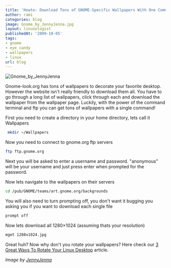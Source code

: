```yaml
---
title: 'Howto: Download Tons of GNOME-Specific Wallpapers With One Command'
author: rami
categories: blog
image: Gnome_by_JennyJenna.jpg
layout: linuxologist
publishedAt: '2009-10-05'
tags:
- gnome
- eye candy
- wallpapers
- linux
url: blog
---
```


![Gnome_by_JennyJenna](/assets/images/content/blog/Gnome_by_JennyJenna.jpg)

Gnome-look.org has tons of wallpapers to decorate your favorite desktop. However the website isn't really friendly to download them all. You have to go through a long list of wallpapers, click through each and download the wallpaper from the wallpaper page. Luckily, with the power of the command terminal and ftp you can get tons of wallpapers with a single command!

First you need to create a directory in your home directory, lets call it Wallpapers 

```bash
 mkdir ~/Wallpapers
```

Now you need to connect to gnome.org ftp servers 

```bash
ftp ftp.gnome.org
```

Next you will be asked to enter a username and password. "anonymous" will be your username and just press enter when prompted for the password. 

Now lets navigate to the wallpapers on their servers 

```bash
cd /pub/GNOME/teams/art.gnome.org/backgrounds
```

You will also need to turn prompting off, you don't want it bugging you asking you if you want to download each single file 

```bash
prompt off 
```

Now lets download all 1280×1024 (assuming thats your resolution) 

```bash
mget 1280x1024.jpg
```

Great huh? Now why don't you rotate your wallpapers? Here check our [3 Great Ways To Rotate Your Linux Desktop](/2009/03/25/3-great-ways-to-rotate-your-linux-desktop) article.


*Image by [JennyJenna](http://jennyjenna.deviantart.com/art/Gnome-55354979)*
